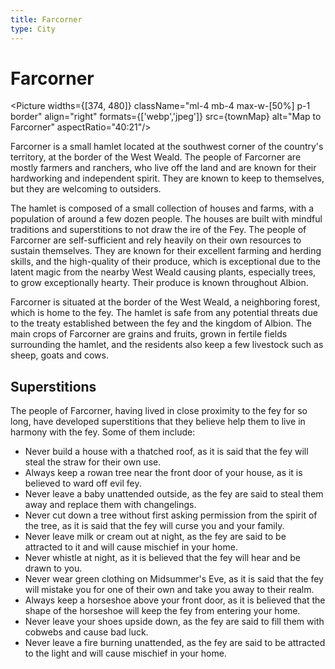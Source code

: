 ```yaml
---
title: Farcorner
type: City
---
```



# Farcorner
<Picture widths={[374, 480]} className="ml-4 mb-4 max-w-[50%] p-1 border" align="right" formats={['webp','jpeg']}
	src={townMap} alt="Map to Farcorner" aspectRatio="40:21"/>

Farcorner is a small hamlet located at the southwest corner of the country's territory, at the border of the West Weald. The people of Farcorner are mostly farmers and ranchers, who live off the land and are known for their hardworking and independent spirit. They are known to keep to themselves, but they are welcoming to outsiders.

The hamlet is composed of a small collection of houses and farms, with a population of around a few dozen people. The houses are built with mindful traditions and superstitions to not draw the ire of the Fey. The people of Farcorner are self-sufficient and rely heavily on their own resources to sustain themselves. They are known for their excellent farming and herding skills, and the high-quality of their produce, which is exceptional due to the latent magic from the nearby West Weald causing plants, especially trees, to grow exceptionally hearty. Their produce is known throughout Albion.

Farcorner is situated at the border of the West Weald, a neighboring forest, which is home to the fey. The hamlet is safe from any potential threats due to the treaty established between the fey and the kingdom of Albion. The main crops of Farcorner are grains and fruits, grown in fertile fields surrounding the hamlet, and the residents also keep a few livestock such as sheep, goats and cows.

## Superstitions

The people of Farcorner, having lived in close proximity to the fey for so long, have developed superstitions that they believe help them to live in harmony with the fey. Some of them include:

* Never build a house with a thatched roof, as it is said that the fey will steal the straw for their own use.
* Always keep a rowan tree near the front door of your house, as it is believed to ward off evil fey.
* Never leave a baby unattended outside, as the fey are said to steal them away and replace them with changelings.
* Never cut down a tree without first asking permission from the spirit of the tree, as it is said that the fey will curse you and your family.
* Never leave milk or cream out at night, as the fey are said to be attracted to it and will cause mischief in your home.
* Never whistle at night, as it is believed that the fey will hear and be drawn to you.
* Never wear green clothing on Midsummer's Eve, as it is said that the fey will mistake you for one of their own and take you away to their realm.
* Always keep a horseshoe above your front door, as it is believed that the shape of the horseshoe will keep the fey from entering your home.
* Never leave your shoes upside down, as the fey are said to fill them with cobwebs and cause bad luck.
* Never leave a fire burning unattended, as the fey are said to be attracted to the light and will cause mischief in your home.
